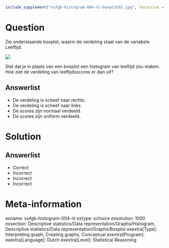 ```r
include_supplement("vufgb-histogram-004-nl-boxplot01.jpg", recursive = TRUE)
```

Question
========

Zie onderstaande boxplot, waarin de verdeling staat van de variabele Leeftijd. 

![](vufgb-histogram-004-nl-boxplot01.jpg)
  
Stel dat je in plaats van een boxplot een histogram van leeftijd zou maken. Hoe ziet de verdeling van leeftijdsscores er dan uit?
  
Answerlist
----------
* De verdeling is scheef naar rechts.
* De verdeling is scheef naar links.
* De scores zijn normaal verdeeld.
* De scores zijn uniform verdeeld.

Solution
========

Answerlist
----------
* Correct
* Incorrect
* Incorrect
* Incorrect

Meta-information
================
exname: vufgb-histogram-004-nl
extype: schoice
exsolution: 1000
exsection: Descriptive statistics/Data representation/Graphs/Histogram, Descriptive statistics/Data representation/Graphs/Boxplot
exextra[Type]: Interpreting graph, Creating graphs, Conceptual
exextra[Program]: 
exextra[Language]: Dutch
exextra[Level]: Statistical Reasoning
